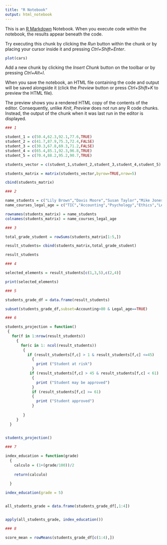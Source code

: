---
title: "R Notebook"
output: html_notebook
---

This is an [R Markdown](http://rmarkdown.rstudio.com) Notebook. When you execute code within the notebook, the results appear beneath the code. 

Try executing this chunk by clicking the *Run* button within the chunk or by placing your cursor inside it and pressing *Ctrl+Shift+Enter*. 

```{r}
plot(cars)
```

Add a new chunk by clicking the *Insert Chunk* button on the toolbar or by pressing *Ctrl+Alt+I*.

When you save the notebook, an HTML file containing the code and output will be saved alongside it (click the *Preview* button or press *Ctrl+Shift+K* to preview the HTML file).

The preview shows you a rendered HTML copy of the contents of the editor. Consequently, unlike *Knit*, *Preview* does not run any R code chunks. Instead, the output of the chunk when it was last run in the editor is displayed.

```{r}
### 1

student_1 = c(50.4,62.3,92.1,77.6,TRUE)
student_2 = c(41.7,87.9,75.3,72.4,FALSE)
student_3 = c(30.3,67.8,69.3,71.2,FALSE)
student_4 = c(65.4,85.1,92.3,96.8,TRUE)
student_5 = c(70.4,88.2,95.2,90.7,TRUE)

students_vector = c(student_1,student_2,student_3,student_4,student_5)

students_matrix = matrix(students_vector,byrow=TRUE,nrow=5)

cbind(students_matrix)


```
```{r}
### 2

name_students = c("Lily Brown","Davis Moore","Susan Taylor","Mike Jones","Tom Hill")
name_courses_legal_age = c("TIC","Accounting","Psychology","Ethics","Legal_age")

rownames(students_matrix) = name_students
colnames(students_matrix) = name_courses_legal_age


```


```{r}
### 3

total_grade_student = rowSums(students_matrix[1:5,])

result_students= cbind(students_matrix,total_grade_student)

result_students


```


```{r}
### 4

selected_elements = result_students[c(1,3,5),c(2,4)]

print(selected_elements)


```
```{r}
### 5

students_grade_df = data.frame(result_students)

subset(students_grade_df,subset=Accounting>80 & Legal_age==TRUE)

```

```{r}
### 6

students_projection = function() 
 {
   for(f in 1:nrow(result_students))
     {
       for(c in 1: ncol(result_students)) 
        {
          if (result_students[f,c] > 1 & result_students[f,c] <=45)
            {
              print ("Student at risk")
            }
           if (result_students[f,c] > 45 & result_students[f,c] < 61)
            {
              print ("Student may be approved")
            }        
            if (result_students[f,c] >= 61)
            {
              print ("Student approved")
            }          
       
        }
     }
  }
  

students_projection()

```
```{r}
### 7

index_education = function(grade)
  {
    calculo = (1+(grade/100))/2
    
    return(calculo)
  
  }

index_education(grade = 5)


all_students_grade = data.frame(students_grade_df[,1:4])


apply(all_students_grade, index_education())


```


```{r}
### 8

score_mean = rowMeans(students_grade_df[c(1:4),])

```



